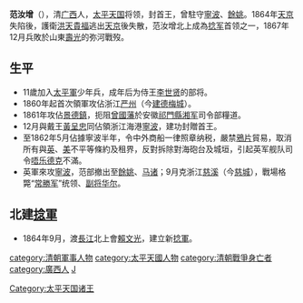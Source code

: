 {{unreferenced|time=2014-07-17T13:56:43+00:00}}
'''范汝增'''（{{bd|1840年||1867年||catIdx=F,范}}），清[[广西|广西]]人，[[太平天国|太平天国]]将领，封首王，曾駐守[[寧波|寧波]]、[[餘姚|餘姚]]。1864年[[南京|天京]]失陷後，護衛[[洪天貴福|洪天貴福]]逃出[[天京|天京]]後失散，范汝增北上成為[[捻军|捻军]]首领之一，1867年12月兵敗於山東[[壽光|壽光]]的弥河戰歿。
==生平==
*11歲加入[[太平軍|太平軍]]少年兵，成年后为侍王[[李世贤|李世贤]]的部将。
*1860年起首次領軍攻佔浙江[[严州|严州]]（今[[建德|建德]][[梅城|梅城]]）。
*1861年攻佔[[景德鎮|景德鎮]]，扼阻[[曾國藩|曾國藩]]於安徽[[祁門縣|祁門縣]][[湘军|湘军]]司令部糧道。
*12月與戴王[[黃呈忠|黃呈忠]]同佔領浙江海港[[寧波|寧波]]，建功封贈首王。
*至1862年5月佔據寧波半年，令中外商船一律照章纳税，嚴禁[[鴉片|鴉片]]貿易，取消所有與[[英|英]]、[[美|美]]不平等條約及租界，反對拆除對海砲台及城垣，引起英军舰队司令[[唔乐德克|唔乐德克]]不滿。
*英軍來攻[[寧波|寧波]]，范部撤出至[[餘姚|餘姚]]、[[马诸|马诸]]；9月克浙江[[慈溪|慈溪]]（今[[慈城镇|慈城]]），戰場格斃“[[常勝军|常勝军]]”统领、[[副将|副将]][[华尔|华尔]]。

==北建[[捻軍|捻軍]]==
*1864年9月，渡[[長江|長江]]北上會[[賴文光|賴文光]]，建立新[[捻軍|捻軍]]。


{{DEFAULTSORT:Fan范}}
[[category:清朝軍事人物|category:清朝軍事人物]]
[[category:太平天國人物|category:太平天國人物]]
[[category:清朝戰爭身亡者|category:清朝戰爭身亡者]]
[[category:廣西人|category:廣西人]]
[[category:范姓|J]]
[[Category:太平天国诸王|Category:太平天国诸王]]